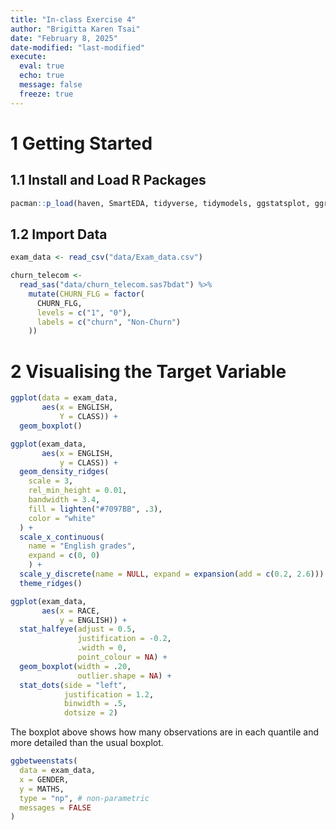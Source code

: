 ```yaml
---
title: "In-class Exercise 4"
author: "Brigitta Karen Tsai"
date: "February 8, 2025"
date-modified: "last-modified"
execute: 
  eval: true
  echo: true
  message: false
  freeze: true
---
```


# 1 Getting Started

## 1.1 Install and Load R Packages

```r
pacman::p_load(haven, SmartEDA, tidyverse, tidymodels, ggstatsplot, ggridges, ggdist, ggthemes, colorspace)
```

## 1.2 Import Data

```r
exam_data <- read_csv("data/Exam_data.csv")
```

```r
churn_telecom <-
  read_sas("data/churn_telecom.sas7bdat") %>% 
    mutate(CHURN_FLG = factor(
      CHURN_FLG,
      levels = c("1", "0"),
      labels = c("churn", "Non-Churn")
    ))
```

# 2 Visualising the Target Variable

```r
ggplot(data = exam_data,
       aes(x = ENGLISH,
           Y = CLASS)) +
  geom_boxplot()
```

```r
ggplot(exam_data, 
       aes(x = ENGLISH, 
           y = CLASS)) +
  geom_density_ridges(
    scale = 3,
    rel_min_height = 0.01,
    bandwidth = 3.4,
    fill = lighten("#7097BB", .3),
    color = "white"
  ) +
  scale_x_continuous(
    name = "English grades",
    expand = c(0, 0)
    ) +
  scale_y_discrete(name = NULL, expand = expansion(add = c(0.2, 2.6))) +
  theme_ridges()
```

```r
ggplot(exam_data,
       aes(x = RACE,
           y = ENGLISH)) +
  stat_halfeye(adjust = 0.5,
               justification = -0.2,
               .width = 0,
               point_colour = NA) +
  geom_boxplot(width = .20,
               outlier.shape = NA) +
  stat_dots(side = "left",
            justification = 1.2,
            binwidth = .5,
            dotsize = 2)
```

The boxplot above shows how many observations are in each quantile and more detailed than the usual boxplot.

```r
ggbetweenstats(
  data = exam_data,
  x = GENDER,
  y = MATHS,
  type = "np", # non-parametric
  messages = FALSE
)
```
